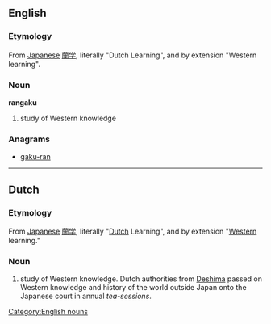 ==English==
{{wikipedia}}

===Etymology===
From [[w:Japanese language|Japanese]] [[蘭学]], literally "Dutch Learning", and by extension "Western learning".

===Noun===
'''rangaku'''

# {{context|historical|lang=en}} study of Western knowledge

===Anagrams===
* [[gaku-ran#English|gaku-ran]]

[[Category:English nouns]]

----

==Dutch==

===Etymology===
From [[w:Japanese language|Japanese]] [[蘭学]], literally "[[Dutch]] Learning", and by extension "[[Western]] learning."

===Noun===
{{nl-noun}}

# {{context|historical|lang=nl}} study of Western knowledge. Dutch authorities from [[w:Deshima|Deshima]] passed on Western knowledge and history of the world outside Japan onto the Japanese court in annual ''tea-sessions''.
